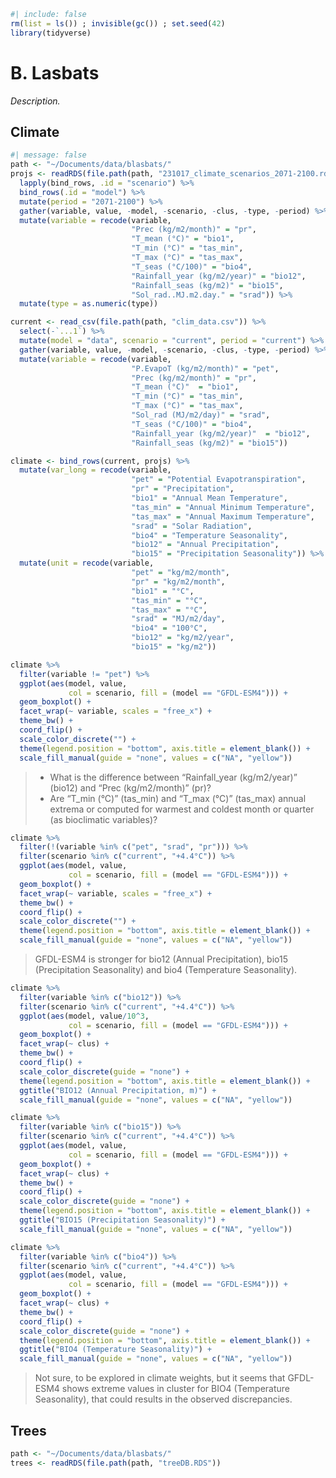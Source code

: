 ```r
#| include: false
rm(list = ls()) ; invisible(gc()) ; set.seed(42)
library(tidyverse)
```

# B. Lasbats {.unnumbered}

*Description.*

## Climate

```r
#| message: false
path <- "~/Documents/data/blasbats/"
projs <- readRDS(file.path(path, "231017_climate_scenarios_2071-2100.rds")) %>% 
  lapply(bind_rows, .id = "scenario") %>% 
  bind_rows(.id = "model") %>% 
  mutate(period = "2071-2100") %>% 
  gather(variable, value, -model, -scenario, -clus, -type, -period) %>% 
  mutate(variable = recode(variable,
                           "Prec (kg/m2/month)" = "pr",
                           "T_mean (°C)" = "bio1",
                           "T_min (°C)" = "tas_min",       
                           "T_max (°C)" = "tas_max",
                           "T_seas (°C/100)" = "bio4",
                           "Rainfall_year (kg/m2/year)" = "bio12",
                           "Rainfall_seas (kg/m2)" = "bio15",
                           "Sol_rad..MJ.m2.day." = "srad")) %>% 
  mutate(type = as.numeric(type))

current <- read_csv(file.path(path, "clim_data.csv")) %>% 
  select(-`...1`) %>% 
  mutate(model = "data", scenario = "current", period = "current") %>% 
  gather(variable, value, -model, -scenario, -clus, -type, -period) %>% 
  mutate(variable = recode(variable,
                           "P.EvapoT (kg/m2/month)" = "pet",
                           "Prec (kg/m2/month)" = "pr",   
                           "T_mean (°C)"  = "bio1",             
                           "T_min (°C)" = "tas_min",            
                           "T_max (°C)" = "tas_max",
                           "Sol_rad (MJ/m2/day)" = "srad",       
                           "T_seas (°C/100)" = "bio4",          
                           "Rainfall_year (kg/m2/year)"  = "bio12",
                           "Rainfall_seas (kg/m2)" = "bio15"))

climate <- bind_rows(current, projs) %>% 
  mutate(var_long = recode(variable,
                           "pet" = "Potential Evapotranspiration",
                           "pr" = "Precipitation", 
                           "bio1" = "Annual Mean Temperature",
                           "tas_min" = "Annual Minimum Temperature",
                           "tas_max" = "Annual Maximum Temperature",
                           "srad" = "Solar Radiation",  
                           "bio4" = "Temperature Seasonality",  
                           "bio12" = "Annual Precipitation",
                           "bio15" = "Precipitation Seasonality")) %>% 
  mutate(unit = recode(variable,
                           "pet" = "kg/m2/month",
                           "pr" = "kg/m2/month", 
                           "bio1" = "°C",
                           "tas_min" = "°C",
                           "tas_max" = "°C",
                           "srad" = "MJ/m2/day",  
                           "bio4" = "100°C",  
                           "bio12" = "kg/m2/year",
                           "bio15" = "kg/m2"))
```

```r
climate %>% 
  filter(variable != "pet") %>% 
  ggplot(aes(model, value, 
             col = scenario, fill = (model == "GFDL-ESM4"))) +
  geom_boxplot() +
  facet_wrap(~ variable, scales = "free_x") +
  theme_bw() +
  coord_flip() +
  scale_color_discrete("") +
  theme(legend.position = "bottom", axis.title = element_blank()) +
  scale_fill_manual(guide = "none", values = c("NA", "yellow"))
```

> -   What is the difference between "Rainfall_year (kg/m2/year)" (bio12) and "Prec (kg/m2/month)" (pr)?
> -   Are "T_min (°C)" (tas_min) and "T_max (°C)" (tas_max) annual extrema or computed for warmest and coldest month or quarter (as bioclimatic variables)?

```r
climate %>% 
  filter(!(variable %in% c("pet", "srad", "pr"))) %>% 
  filter(scenario %in% c("current", "+4.4°C")) %>% 
  ggplot(aes(model, value, 
             col = scenario, fill = (model == "GFDL-ESM4"))) +
  geom_boxplot() +
  facet_wrap(~ variable, scales = "free_x") +
  theme_bw() +
  coord_flip() +
  scale_color_discrete("") +
  theme(legend.position = "bottom", axis.title = element_blank()) +
  scale_fill_manual(guide = "none", values = c("NA", "yellow"))
```

> GFDL-ESM4 is stronger for bio12 (Annual Precipitation), bio15 (Precipitation Seasonality) and bio4 (Temperature Seasonality).

```r
climate %>% 
  filter(variable %in% c("bio12")) %>% 
  filter(scenario %in% c("current", "+4.4°C")) %>% 
  ggplot(aes(model, value/10^3, 
             col = scenario, fill = (model == "GFDL-ESM4"))) +
  geom_boxplot() +
  facet_wrap(~ clus) +
  theme_bw() +
  coord_flip() +
  scale_color_discrete(guide = "none") +
  theme(legend.position = "bottom", axis.title = element_blank()) +
  ggtitle("BIO12 (Annual Precipitation, m)") +
  scale_fill_manual(guide = "none", values = c("NA", "yellow"))
```

```r
climate %>% 
  filter(variable %in% c("bio15")) %>% 
  filter(scenario %in% c("current", "+4.4°C")) %>% 
  ggplot(aes(model, value, 
             col = scenario, fill = (model == "GFDL-ESM4"))) +
  geom_boxplot() +
  facet_wrap(~ clus) +
  theme_bw() +
  coord_flip() +
  scale_color_discrete(guide = "none") +
  theme(legend.position = "bottom", axis.title = element_blank()) +
  ggtitle("BIO15 (Precipitation Seasonality)") +
  scale_fill_manual(guide = "none", values = c("NA", "yellow"))
```

```r
climate %>% 
  filter(variable %in% c("bio4")) %>% 
  filter(scenario %in% c("current", "+4.4°C")) %>% 
  ggplot(aes(model, value, 
             col = scenario, fill = (model == "GFDL-ESM4"))) +
  geom_boxplot() +
  facet_wrap(~ clus) +
  theme_bw() +
  coord_flip() +
  scale_color_discrete(guide = "none") +
  theme(legend.position = "bottom", axis.title = element_blank()) +
  ggtitle("BIO4 (Temperature Seasonality)") +
  scale_fill_manual(guide = "none", values = c("NA", "yellow"))
```

> Not sure, to be explored in climate weights, but it seems that GFDL-ESM4 shows extreme values in cluster for BIO4 (Temperature Seasonality), that could results in the observed discrepancies.

## Trees

```r
path <- "~/Documents/data/blasbats/"
trees <- readRDS(file.path(path, "treeDB.RDS"))
```
